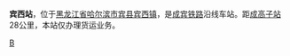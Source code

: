 {{Infobox China railway station 
|车站名称 = 宾西站
|车站名称拼音 = Binxi
|车站位置 = [[黑龙江省|黑龙江省]][[哈尔滨市|哈尔滨市]][[宾县|宾县]][[宾西镇|宾西镇]]
|线路 = [[成宾铁路|成宾铁路]]
|车站等级 = 
}}

'''宾西站'''，位于[[黑龙江省|黑龙江省]][[哈尔滨市|哈尔滨市]][[宾县|宾县]][[宾西镇|宾西镇]]，是[[成宾铁路|成宾铁路]]沿线车站。距[[成高子站|成高子站]]28公里，本站仅办理货运业务。

{{China-rail-stub}}
{{成宾铁路}}

[[Category:哈尔滨市铁路车站|B]]